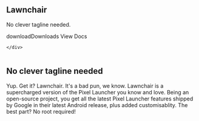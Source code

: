 
<section className="bg-green-50 dark:bg-transparent">
  <div className="m-auto w-10/12 max-w-4xl pt-4 text-xl flex gap-2 justify-between items-center text-center flex-col md:flex-row md:text-left">
  <div>
    <Image
      className="rounded-full mb-4 m-auto md:m-0 md:mb-2"
      src="/images/lawnchair.png"
      alt=""
      height={150}
      width={150}
    />
    <h1 className="nx-text-4xl font-extrabold mb-2">Lawnchair</h1>
    <p className="mb-2">No clever tagline needed.</p>
    <div className="flex flex-col gap-2 md:flex-row d:gap-5 mt-6">
      <Link href="/downloads" className="flex items-center gap-2 py-4 px-6 rounded-3xl bg-blue-300 hover:bg-sky-200 dark:bg-blue-700 dark:hover:bg-blue-600 text-gray-900 dark:text-white"><span className="icon-button material-symbols-outlined">download</span>Downloads</Link>
      <Link href="/docs" className="py-4 px-6 rounded-3xl bg-sky-100 hover:bg-sky-200 dark:bg-slate-700 dark:hover:bg-slate-600">View Docs</Link>

    </div>
  </div>
  <div>
    <Image
      className=""
      src="/images/phone-pixel.png"
      alt=""
      height={300}
      width={300}
    />
  </div>
  </div>
</section>
<section className="h-96 m-auto w-10/12 max-w-4xl pt-4 text-xl flex gap-2 justify-start items-center text-center flex-col md:flex-row md:text-left md:justify-between">
  <h1 className="nx-text-3xl font-extrabold mb-2 whitespace-pre-wrap">No clever tagline needed</h1>
  <p className="max-w-md">Yup. Get it? <span title="A pun of the word Launcher, if you didn't get it...">Lawnchair</span>. It's a bad pun, we know. Lawnchair is a supercharged version of the Pixel Launcher you know and love. Being an open-source project, you get all the latest Pixel Launcher features shipped by Google in their latest Android release, plus added customisablity. The best part? No root required!</p>
</section>